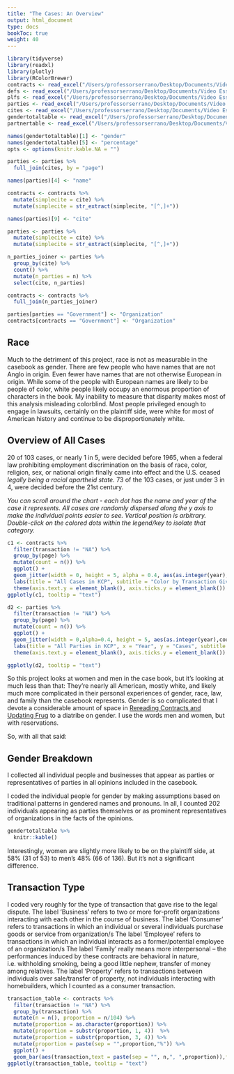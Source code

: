 ```yaml
---
title: "The Cases: An Overview"
output: html_document
type: docs
bookToc: true
weight: 40
---
```

 

```r
library(tidyverse)
library(readxl)
library(plotly)
library(RColorBrewer) 
contracts <- read_excel("/Users/professorserrano/Desktop/Documents/Video Essays/Law/contracts_gender_r_2.xlsx")
defs <- read_excel("/Users/professorserrano/Desktop/Documents/Video Essays/Law/defs_r.xlsx")
plfs <- read_excel("/Users/professorserrano/Desktop/Documents/Video Essays/Law/plfs_r.xlsx")
parties <- read_excel("/Users/professorserrano/Desktop/Documents/Video Essays/Law/parties_r.xlsx")
cites <- read_excel("/Users/professorserrano/Desktop/Documents/Video Essays/Law/cites_for_contracts.xlsx")
gendertotaltable <- read_excel("/Users/professorserrano/Desktop/Documents/Video Essays/Law/gendertotaltable.xlsx")
partnertable <- read_excel("/Users/professorserrano/Desktop/Documents/Video Essays/Law/partner_table.xlsx")

names(gendertotaltable)[1] <- "gender"
names(gendertotaltable)[5] <- "percentage"
opts <- options(knitr.kable.NA = "")

parties <- parties %>%
  full_join(cites, by = "page")

names(parties)[4] <- "name"

contracts <- contracts %>%
  mutate(simplecite = cite) %>%
  mutate(simplecite = str_extract(simplecite, "[^,]+"))

names(parties)[9] <- "cite"

parties <- parties %>%
  mutate(simplecite = cite) %>%
  mutate(simplecite = str_extract(simplecite, "[^,]+"))

n_parties_joiner <- parties %>%
  group_by(cite) %>%
  count() %>%
  mutate(n_parties = n) %>%
  select(cite, n_parties)

contracts <- contracts %>%
  full_join(n_parties_joiner)

parties[parties == "Government"] <- "Organization"
contracts[contracts == "Government"] <- "Organization"

```

## Race

Much to the detriment of this project, race is not as measurable in the casebook as gender. There are few people who have names that are not Anglo in origin. Even fewer have names that are not otherwise European in origin. While some of the people with European names are likely to be people of color, white people likely occupy an enormous proportion of characters in the book. My inability to measure that disparity makes most of this analysis  misleading colorblind. Most people privileged enough to engage in lawsuits, certainly on the plaintiff side, were white for most of American history and continue to be disproportionately white.

## Overview of All Cases

20 of 103 cases, or nearly 1 in 5,  were decided before 1965, when a federal law prohibiting employment discrimination on the basis of race, color, religion, sex, or national origin finally came into effect and the U.S. ceased *legally being a racial apartheid state.* 73 of the 103 cases, or just under 3 in 4, were decided before the 21st century. 

*You can scroll around the chart - each dot has the name and year of the case it represents.
All cases are randomly dispersed along the y axis to make the individual points easier to see. Vertical position is arbitrary.
Double-click on the colored dots within the legend/key to isolate that category.*


```r


c1 <- contracts %>%
  filter(transaction != "NA") %>%
  group_by(page) %>%
  mutate(count = n()) %>%
  ggplot() +
  geom_jitter(width = 0, height = 5, alpha = 0.4, aes(as.integer(year),count,col = transaction, text = paste(sep = "",simplecite, ", ", year))) +
  labs(title = "All Cases in KCP", subtitle = "Color by Transaction Giving Rise to Suit", x = "Year", y = "Cases", legend = "Transaction Giving Rise to") +
  theme(axis.text.y = element_blank(), axis.ticks.y = element_blank())
ggplotly(c1, tooltip = "text")

```

```r

d2 <- parties %>%
  filter(transaction != "NA") %>%
  group_by(page) %>%
  mutate(count = n()) %>%
  ggplot() +
  geom_jitter(width = 0,alpha=0.4, height = 5, aes(as.integer(year),count,col = typenomf, text = paste(sep = "",simplecite, ", ", year))) +
  labs(title = "All Parties in KCP", x = "Year", y = "Cases", subtitle = "Color by Party Type: Double-Click in Legend to Isolate") +
  theme(axis.text.y = element_blank(), axis.ticks.y = element_blank())

ggplotly(d2, tooltip = "text")

```


So this project looks at women and men in the case book, but it's looking at much less than that: They're nearly all American, mostly white, and likely much more complicated in their personal experiences of gender, race, law, and family than the casebook represents. Gender is so complicated that I devote a considerable amount of space in [Rereading Contracts and Updating Frug](/docs/rereading) to a diatribe on gender. I use the words men and women, but with reservations. 

So, with all that said:

## Gender Breakdown

I collected all individual people and businesses that appear as parties or representatives of parties in all opinions included in the casebook. 

I coded the individual people for gender by making assumptions based on traditional patterns in gendered names and pronouns. In all, I counted 202 individuals appearing as parties themselves or as prominent representatives of organizations in the facts of the opinions. 

```r

gendertotaltable %>%
  knitr::kable()

```
Interestingly, women are slightly more likely to be on the plaintiff side, at 58% (31 of 53) to men's 48% (66 of 136). But it's not a significant difference. 

## Transaction Type 

I coded very roughly for the type of transaction that gave rise to the legal dispute. 
The label ‘Business’ refers to two or more for-profit organizations interacting with each other in the course of business.
The label ‘Consumer’ refers to transactions in which an individual or several individuals purchase goods or service from organization/s
The label ‘Employee’ refers to transactions in which an individual interacts as a former/potential employee of an organization/s
The label ‘Family’ really means more interpersonal – the performances induced by these contracts are behavioral in nature, i.e. withholding smoking, being a good little nephew, transfer of money among relatives. 
The label ‘Property’ refers to transactions between individuals over sale/transfer of property, not individuals interacting with homebuilders, which I counted as a consumer transaction. 


```r
transaction_table <- contracts %>%
  filter(transaction != "NA") %>%
  group_by(transaction) %>%
  mutate(n = n(), proportion = n/104) %>%
  mutate(proportion = as.character(proportion)) %>%
  mutate(proportion = substr(proportion, 1, 4))  %>%
  mutate(proportion = substr(proportion, 3, 4)) %>%
  mutate(proportion = paste(sep = "",proportion,"%")) %>%
  ggplot() +
  geom_bar(aes(transaction,text = paste(sep = "", n,", ",proportion)),fill = "blue4")
ggplotly(transaction_table, tooltip = "text")

```

